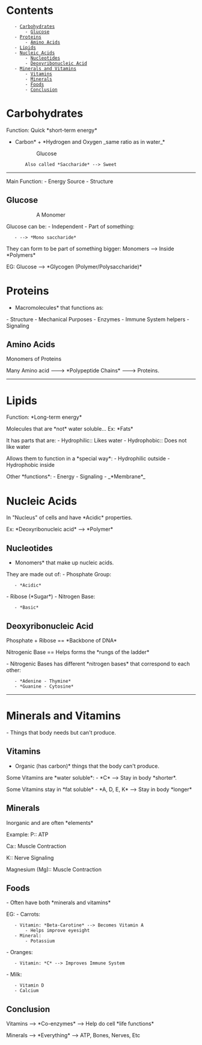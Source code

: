 = Contents =
    - [[#Carbohydrates|Carbohydrates]]
        - [[#Carbohydrates#Glucose|Glucose]]
    - [[#Proteins|Proteins]]
        - [[#Proteins#Amino Acids|Amino Acids]]
    - [[#Lipids|Lipids]]
    - [[#Nucleic Acids|Nucleic Acids]]
        - [[#Nucleic Acids#Nucleotides|Nucleotides]]
        - [[#Nucleic Acids#Deoxyribonucleic Acid|Deoxyribonucleic Acid]]
    - [[#Minerals and Vitamins|Minerals and Vitamins]]
        - [[#Minerals and Vitamins#Vitamins|Vitamins]]
        - [[#Minerals and Vitamins#Minerals|Minerals]]
        - [[#Minerals and Vitamins#Foods|Foods]]
        - [[#Minerals and Vitamins#Conclusion|Conclusion]]

= Carbohydrates =
Function: Quick *short-term energy*

*Carbon* + *Hydrogen and Oxygen _same ratio as in water_*
:: Glucose

		Also called *Saccharide* --> Sweet
----
Main Function:
- Energy Source
- Structure


== Glucose ==
:: A Monomer

Glucose can be:
- Independent
- Part of something:
	- --> *Mono saccharide*

They can form to be part of something bigger:
Monomers --> Inside *Polymers*

EG: Glucose --> *Glycogen (Polymer/Polysaccharide)*


= Proteins =
*Macromolecules* that functions as:
- Structure
- Mechanical Purposes
- Enzymes
- Immune System helpers
- Signaling


== Amino Acids ==
Monomers of Proteins

Many Amino acid ---> *Polypeptide Chains* ---> Proteins.

{{https://3.bp.blogspot.com/-KZ4YJV7QguM/WFmvHoDXH5I/AAAAAAAABJM/9fglL_1US2cvguX42tGRdFyOiKQ0JOtjQCEw/s1600/1.png}}

----

= Lipids =
Function: *Long-term energy*


Molecules that are *not* water soluble...
Ex: *Fats*

It has parts that are:
- Hydrophilic:: Likes water
- Hydrophobic:: Does not like water

Allows them to function in a *special way*:
- Hydrophilic outside
- Hydrophobic inside

Other *functions*:
- Energy
- Signaling
- _*Membrane*_

{{https://ecdn.teacherspayteachers.com/thumbitem/Lipid-PowerPoint-free-internet-worksheet-1451225-1562082137/original-1451225-1.jpg}}

= Nucleic Acids =
In "Nucleus" of cells and have *Acidic* properties.

Ex: *Deoxyribonucleic acid* --> *Polymer*

== Nucleotides ==
*Monomers* that make up nucleic acids.

They are made out of:
- Phosphate Group:
	- *Acidic*
- Ribose (*Sugar*)
- Nitrogen Base:
	- *Basic*

{{https://upload.wikimedia.org/wikipedia/commons/thumb/4/4c/DNA_Structure%2BKey%2BLabelled.pn_NoBB.png/1280px-DNA_Structure%2BKey%2BLabelled.pn_NoBB.png}}

== Deoxyribonucleic Acid ==
Phosphate + Ribose == *Backbone of DNA*

Nitrogenic Base == Helps forms the *rungs of the ladder*

- Nitrogenic Bases has different *nitrogen bases* that correspond to each other:
	- *Adenine - Thymine*
	- *Guanine - Cytosine*

----

= Minerals and Vitamins =
- Things that body needs but can't produce.

== Vitamins ==
*Organic (has carbon)* things that the body can't produce.

Some Vitamins are *water soluble*:
- *C* --> Stay in body *shorter*.

Some Vitamins stay in *fat soluble*
- *A, D, E, K* --> Stay in body *longer*

== Minerals ==
Inorganic and are often *elements*

Example:
P:: ATP

Ca:: Muscle Contraction

K:: Nerve Signaling

Magnesium (Mg):: Muscle Contraction

== Foods ==
- Often have both *minerals and vitamins*

EG:
- Carrots:
	- Vitamin: *Beta-Carotine* --> Becomes Vitamin A
		- Helps improve eyesight
	- Mineral:
		- Potassium

- Oranges:
	- Vitamin: *C* --> Improves Immune System

- Milk:
	- Vitamin D
	- Calcium

== Conclusion ==
Vitamins --> *Co-enzymes* --> Help do cell *life functions*

Minerals --> *Everything* --> ATP, Bones, Nerves, Etc

